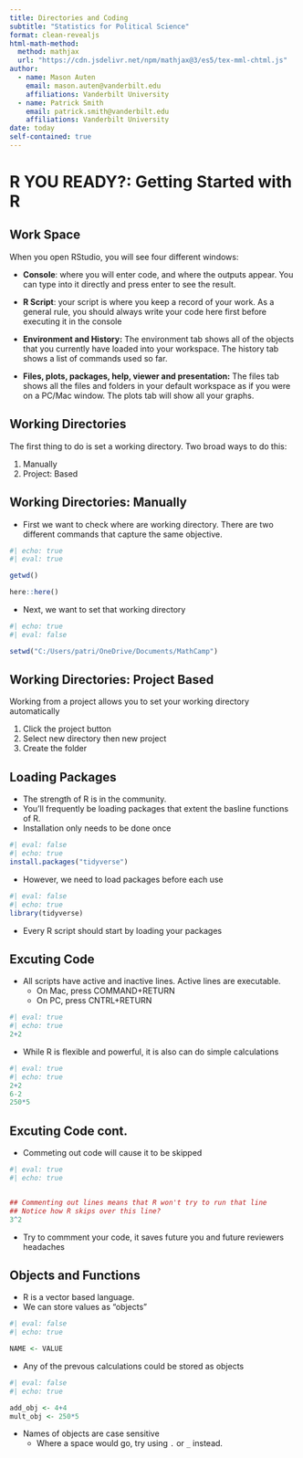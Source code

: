 ```yaml
---
title: Directories and Coding
subtitle: "Statistics for Political Science"
format: clean-revealjs
html-math-method:
  method: mathjax
  url: "https://cdn.jsdelivr.net/npm/mathjax@3/es5/tex-mml-chtml.js"
author:
  - name: Mason Auten
    email: mason.auten@vanderbilt.edu
    affiliations: Vanderbilt University
  - name: Patrick Smith
    email: patrick.smith@vanderbilt.edu
    affiliations: Vanderbilt University
date: today
self-contained: true
---
```



# R YOU READY?: Getting Started with R

## Work Space

When you open RStudio, you will see four different windows:

-   **Console**: where you will enter code, and where the outputs appear. You can type into it directly and press enter to see the result.

-   **R Script**: your script is where you keep a record of your work. As a general rule, you should always write your code here first before executing it in the console

-   **Environment and History:** The environment tab shows all of the objects that you currently have loaded into your workspace. The history tab shows a list of commands used so far.

-   **Files, plots, packages, help, viewer and presentation:** The files tab shows all the files and folders in your default workspace as if you were on a PC/Mac window. The plots tab will show all your graphs.


## Working Directories

The first thing to do is set a working directory. Two broad ways to do this:


1. Manually
2. Project: Based

## Working Directories: Manually

- First we want to check where are working directory. There are two different commands that capture the same objective.

```r
#| echo: true
#| eval: true

getwd()

here::here()

```

- Next, we want to set that working directory 


```r
#| echo: true
#| eval: false

setwd("C:/Users/patri/OneDrive/Documents/MathCamp")
```

## Working Directories: Project Based

Working from a project allows you to set your working directory automatically

::: {.incremental}

1. Click the project button
2. Select new directory then new project
3. Create the folder

:::

## Loading Packages

- The strength of R is in the community. 
- You'll frequently be loading packages that extent the basline functions of R. 
- Installation only needs to be done once

```r
#| eval: false
#| echo: true
install.packages("tidyverse")

```

- However, we need to load packages before each use
  

```r
#| eval: false
#| echo: true
library(tidyverse)

```
- Every R script should start by loading your packages

## Excuting Code

- All scripts have active and inactive lines. Active lines are executable.
  - On Mac, press COMMAND+RETURN
  - On PC, press CNTRL+RETURN


```r
#| eval: true
#| echo: true
2+2

```

- While R is flexible and powerful, it is also can do simple calculations

```r
#| eval: true
#| echo: true
2+2
6-2
250*5

```

## Excuting Code cont. 
- Commeting out code will cause it to be skipped

```r
#| eval: true
#| echo: true


## Commenting out lines means that R won't try to run that line
## Notice how R skips over this line? 
3^2
```

- Try to commment your code, it saves future you and future reviewers headaches

## Objects and Functions 

- R is a vector based language. 
- We can store values as "objects"

```r
#| eval: false
#| echo: true

NAME <- VALUE
```

- Any of the prevous calculations could be stored as objects

```r
#| eval: false
#| echo: true

add_obj <- 4+4 
mult_obj <- 250*5
```

- Names of objects are case sensitive
  - Where a space would go, try using `.` or ` _` instead. 

